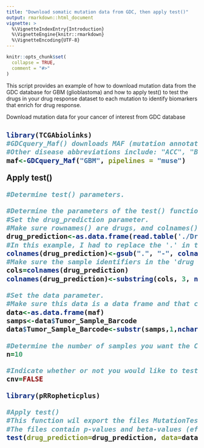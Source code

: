 ```yaml
---
title: "Download somatic mutation data from GDC, then apply test()"
output: rmarkdown::html_document
vignette: >
  %\VignetteIndexEntry{Introduction}
  %\VignetteEngine{knitr::rmarkdown}
  %\VignetteEncoding{UTF-8}
---
```


```r
knitr::opts_chunk$set(
  collapse = TRUE,
  comment = "#>"
)
```

This script provides an example of how to download mutation data from the GDC database for GBM (glioblastoma) and
how to apply test() to test the drugs in your drug response dataset to each mutation to identify biomarkers that enrich for drug response.

Download mutation data for your cancer of interest from GDC database <h2>
```r
library(TCGAbiolinks)
#GDCquery_Maf() downloads MAF (mutation annotation files) for glioblastoma (GBM).
#Other disease abbreviations include: "ACC", "BLCA", "BRCA", "CESC", "CHOL", "COAD", "COADREAD", "DLBC", "GBM", "GBMLGG", "HNSC", "KICH", "KIPAN", #"KIRC", "KIRP", "LAML", "LGG", "LIHC", "LUAD", "LUSC", "MESO", "OV", "PAAD", "PCPG", "PRAD", "READ", "SARC", "SKCM", "STAD", "STES", "TGCT", "THCA", #"THYM", "UCEC", "UCS", "UVM"
maf<-GDCquery_Maf("GBM", pipelines = "muse")
```

Apply test()
```r
#Determine test() parameters.

#Determine the parameters of the test() function...
#Set the drug_prediction parameter.
#Make sure rownames() are drugs, and colnames() are samples. Also make sure this data is a data frame.
drug_prediction<-as.data.frame(read.table('./DrugPredictions.txt', header=TRUE, row.names=1))
#In this example, I had to replace the '.' in the names of these TCGA samples with '-' so that they are of the same form as samples in the mutation  data (you may not have to do this).
colnames(drug_prediction)<-gsub(".", "-", colnames(drug_prediction), fixed=T)
#Make sure the sample identifiers in the 'drug prediction' data are of similar form as the sample identifiers in the 'data' parameter.
cols=colnames(drug_prediction)
colnames(drug_prediction)<-substring(cols, 3, nchar(cols))

#Set the data parameter.
#Make sure this data is a data frame and that colnames() are samples.
data<-as.data.frame(maf)
samps<-data$Tumor_Sample_Barcode
data$Tumor_Sample_Barcode<-substr(samps,1,nchar(samps)-12)

#Determine the number of samples you want the CNVs to be amplified in. The default is 10.
n=10

#Indicate whether or not you would like to test cnv data. If TRUE, you will test cnv data. If FALSE, you will test mutation data.
cnv=FALSE

library(pRRopheticplus)

#Apply test()
#This function wil export the files MutationTestOutput_pVal.txt and #MutationTestOutput_betaVal.txt
#The files contain p-values and beta-values (effect sizes) for each drug-gene association, respectively. 
test(drug_prediction=drug_prediction, data=data, n=n, cnv=cnv)
```
